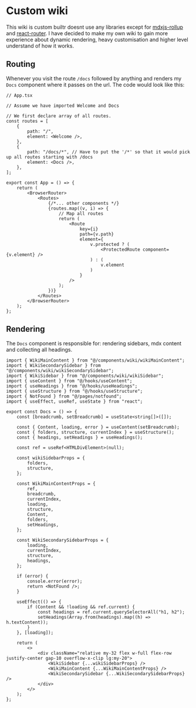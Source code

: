 # Custom wiki

This wiki is custom builtr doesnt use any libraries except for [mdxjs-rollup](https://mdxjs.com/packages/rollup/) and [react-router](https://reactrouter.com/en/main).
I have decided to make my own wiki to gain more experience about dynamic rendering, heavy customisation and higher level understand of how it works.

## Routing

Whenever you visit the route `/docs` followed by anything and renders my `Docs` component where it passes on the url.
The code would look like this:

```tsx
// App.tsx

// Assume we have imported Welcome and Docs

// We first declare array of all routes.
const routes = [
    {
        path: "/",
        element: <Welcome />,
    },
    {
        path: "/docs/*", // Have to put the '/*' so that it would pick up all routes starting with /docs
        element: <Docs />,
    },
];

export const App = () => {
    return (
        <BrowserRouter>
            <Routes>
                {/*... other components */}
                {routes.map((v, i) => {
                    // Map all routes
                    return (
                        <Route
                            key={i}
                            path={v.path}
                            element={
                                v.protected ? (
                                    <ProtectedRoute component={v.element} />
                                ) : (
                                    v.element
                                )
                            }
                        />
                    );
                })}
            </Routes>
        </BrowserRouter>
    );
};
```

## Rendering

The `Docs` component is responsible for: rendering sidebars, mdx content and collecting all headings.

```tsx
import { WikiMainContent } from "@/components/wiki/wikiMainContent";
import { WikiSecondarySidebar } from "@/components/wiki/wikiSecondarySidebar";
import { WikiSidebar } from "@/components/wiki/wikiSidebar";
import { useContent } from "@/hooks/useContent";
import { useHeadings } from "@/hooks/useHeadings";
import { useStructure } from "@/hooks/useStructure";
import { NotFound } from "@/pages/notfound";
import { useEffect, useRef, useState } from "react";

export const Docs = () => {
    const [breadcrumb, setBreadcrumb] = useState<string[]>([]);

    const { Content, loading, error } = useContent(setBreadcrumb);
    const { folders, structure, currentIndex } = useStructure();
    const { headings, setHeadings } = useHeadings();

    const ref = useRef<HTMLDivElement>(null);

    const wikiSidebarProps = {
        folders,
        structure,
    };

    const WikiMainContentProps = {
        ref,
        breadcrumb,
        currentIndex,
        loading,
        structure,
        Content,
        folders,
        setHeadings,
    };

    const WikiSecondarySidebarProps = {
        loading,
        currentIndex,
        structure,
        headings,
    };

    if (error) {
        console.error(error);
        return <NotFound />;
    }

    useEffect(() => {
        if (Content && !loading && ref.current) {
            const headings = ref.current.querySelectorAll("h1, h2");
            setHeadings(Array.from(headings).map((h) => h.textContent));
        }
    }, [loading]);

    return (
        <>
            <div className="relative my-32 flex w-full flex-row justify-center gap-10 overflow-x-clip lg:my-20">
                <WikiSidebar {...wikiSidebarProps} />
                <WikiMainContent {...WikiMainContentProps} />
                <WikiSecondarySidebar {...WikiSecondarySidebarProps} />
            </div>
        </>
    );
};
```
